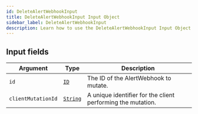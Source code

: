 ```yaml
---
id: DeleteAlertWebhookInput
title: DeleteAlertWebhookInput Input Object
sidebar_label: DeleteAlertWebhookInput
description: Learn how to use the DeleteAlertWebhookInput Input Object for Builder's API.
---
```


## Input fields

| Argument           | Type                                     | Description                                                 |
| ------------------ | ---------------------------------------- | ----------------------------------------------------------- |
| `id`               | [`ID`](/docs/composer/builder/api/schema/scalar/ID.mdx)         | The ID of the AlertWebhook to mutate.                       |
| `clientMutationId` | [`String`](/docs/composer/builder/api/schema/scalar/String.mdx) | A unique identifier for the client performing the mutation. |
